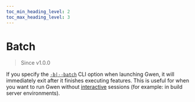 ```yaml
--- 
toc_min_heading_level: 2
toc_max_heading_level: 3
---
```



# Batch

> Since <Link to="https://github.com/gwen-interpreter/gwen-web/releases/tag/v1.0.0">v1.0.0</Link>

If you specify the [`-b|--batch`](/docs/cli#gwen-cli-options-batch) CLI option when launching Gwen, it will immediately exit after it finishes executing features. This is useful for when you want to run Gwen without [interactive](/docs/modes/interactive) sessions (for example: in build server environments).

